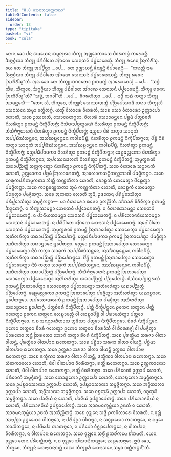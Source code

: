 ```yaml
---
title: "8.8 ᩈᩮᨶᩣᩈᨶᩅᨲ᩠ᨲᨠᨳᩣ"
tableOfContents: false
sidebar:
  order: 13
type: "tipitaka"
basket: "vi"
book: "cula"
---
```



<DynamicBreadcrumb />

<Division number="369" book="cula">

<Paragraph number="1693" book="cula">
ᨲᩮᨶ ᨡᩮᩣ ᨸᨶ ᩈᨾᨿᩮᨶ ᩈᨾ᩠ᨻᩉᩩᩃᩣ ᨽᩥᨠ᩠ᨡᩪ ᩋᨩ᩠ᨫᩮᩣᨠᩣᩈᩮ ᨧᩦᩅᩁᨠᨾ᩠ᨾᩴ ᨠᩁᩮᩣᨶ᩠ᨲᩥ. ᨨᨻ᩠ᨻᨣ᩠ᨣᩥᨿᩣ ᨽᩥᨠ᩠ᨡᩪ ᨸᨭᩥᩅᩤᨲᩮ ᩋᩘᨣᨱᩮ ᩈᩮᨶᩣᩈᨶᩴ ᨸᨸ᩠ᨹᩮᩣᨭᩮᩈᩩᩴ. ᨽᩥᨠ᩠ᨡᩪ ᩁᨩᩮᨶ ᩒᨠᩥᩁᩥᩴᩈᩩ. ᨿᩮ ᨲᩮ ᨽᩥᨠ᩠ᨡᩪ ᩋᨸ᩠ᨸᩥᨧ᩠ᨨᩣ …ᨸᩮ…  ᨲᩮ ᩏᨩ᩠ᨫᩣᨿᨶ᩠ᨲᩥ ᨡᩥᨿ᩠ᨿᨶ᩠ᨲᩥ ᩅᩥᨸᩣᨧᩮᨶ᩠ᨲᩥ—  “ᨠᨳᨬ᩠ᩉᩥ ᨶᩣᨾ ᨨᨻ᩠ᨻᨣ᩠ᨣᩥᨿᩣ ᨽᩥᨠ᩠ᨡᩪ ᨸᨭᩥᩅᩤᨲᩮ ᩋᩘᨣᨱᩮ ᩈᩮᨶᩣᩈᨶᩴ ᨸᨸ᩠ᨹᩮᩣᨭᩮᩔᨶ᩠ᨲᩥ. ᨽᩥᨠ᩠ᨡᩪ ᩁᨩᩮᨶ ᩒᨠᩥᩁᩥᩴᩈᩪ”ᨲᩥ.
</Paragraph>

<Paragraph number="1694" book="cula">
ᩋᨳ ᨡᩮᩣ ᨲᩮ ᨽᩥᨠ᩠ᨡᩪ ᨽᨣᩅᨲᩮᩣ ᩑᨲᨾᨲ᩠ᨳᩴ ᩋᩣᩁᩮᩣᨧᩮᩈᩩᩴ …ᨸᩮ…  “ᩈᨧ᩠ᨧᩴ ᨠᩥᩁ, ᨽᩥᨠ᩠ᨡᩅᩮ, ᨨᨻ᩠ᨻᨣ᩠ᨣᩥᨿᩣ ᨽᩥᨠ᩠ᨡᩪ ᨸᨭᩥᩅᩤᨲᩮ ᩋᩘᨣᨱᩮ ᩈᩮᨶᩣᩈᨶᩴ ᨸᨸ᩠ᨹᩮᩣᨭᩮᨶ᩠ᨲᩥ, ᨽᩥᨠ᩠ᨡᩪ ᩁᨩᩮᨶ ᩒᨠᩥᩁᩥᩴᩈᩪ”ᨲᩥ? “ᩈᨧ᩠ᨧᩴ, ᨽᨣᩅᩤ”ᨲᩥ …ᨸᩮ…  ᩅᩥᨣᩁᩉᩥᨲ᩠ᩅᩣ …ᨸᩮ…  ᨵᨾ᩠ᨾᩥᩴ ᨠᨳᩴ ᨠᨲ᩠ᩅᩣ ᨽᩥᨠ᩠ᨡᩪ ᩋᩣᨾᨶ᩠ᨲᩮᩈᩥ—
</Paragraph>

</Division>
<Division number="370" book="cula">

<Paragraph number="1695" book="cula">
“ᨲᩮᨶ ᩉᩥ, ᨽᩥᨠ᩠ᨡᩅᩮ, ᨽᩥᨠ᩠ᨡᩪᨶᩴ ᩈᩮᨶᩣᩈᨶᩅᨲ᩠ᨲᩴ ᨸᨬ᩠ᨬᨸᩮᩔᩣᨾᩥ ᨿᨳᩣ ᨽᩥᨠ᩠ᨡᩪᩉᩥ ᩈᩮᨶᩣᩈᨶᩮ ᩈᨾ᩠ᨾᩣ ᩅᨲ᩠ᨲᩥᨲᨻ᩠ᨻᩴ. ᨿᩈ᩠ᨾᩥᩴ ᩅᩥᩉᩣᩁᩮ ᩅᩥᩉᩁᨲᩥ, ᩈᨧᩮ ᩈᩮᩣ ᩅᩥᩉᩣᩁᩮᩣ ᩏᨠᩖᩣᨸᩮᩣ ᩉᩮᩣᨲᩥ, ᩈᨧᩮ ᩏᩔᩉᨲᩥ, ᩈᩮᩣᨵᩮᨲᨻ᩠ᨻᩮᩣ. ᩅᩥᩉᩣᩁᩴ ᩈᩮᩣᨵᩮᨶ᩠ᨲᩮᨶ ᨸᨮᨾᩴ ᨸᨲ᩠ᨲᨧᩦᩅᩁᩴ ᨶᩦᩉᩁᩥᨲ᩠ᩅᩣ ᩑᨠᨾᨶ᩠ᨲᩴ ᨶᩥᨠ᩠ᨡᩥᨸᩥᨲᨻ᩠ᨻᩴ; ᨶᩥᩈᩦᨴᨶᨸᨧ᩠ᨧᨲ᩠ᨳᩁᨱᩴ ᨶᩦᩉᩁᩥᨲ᩠ᩅᩣ ᩑᨠᨾᨶ᩠ᨲᩴ ᨶᩥᨠ᩠ᨡᩥᨸᩥᨲᨻ᩠ᨻᩴ; ᨽᩥᩈᩥᨻᩥᨻ᩠ᨻᩮᩣᩉᨶᩴ ᨶᩦᩉᩁᩥᨲ᩠ᩅᩣ ᩑᨠᨾᨶ᩠ᨲᩴ ᨶᩥᨠ᩠ᨡᩥᨸᩥᨲᨻ᩠ᨻᩴ; ᨾᨬ᩠ᨧᩮᩣ ᨶᩦᨧᩴ ᨠᨲ᩠ᩅᩣ ᩈᩣᨵᩩᨠᩴ ᩋᨸ᩠ᨸᨭᩥᨥᩴᩈᨶ᩠ᨲᩮᨶ, ᩋᩈᩘᨥᨭ᩠ᨭᩮᨶ᩠ᨲᩮᨶ ᨠᩅᩤᨭᨸᩥᨭ᩠ᨮᩴ, ᨶᩦᩉᩁᩥᨲ᩠ᩅᩣ ᩑᨠᨾᨶ᩠ᨲᩴ ᨶᩥᨠ᩠ᨡᩥᨸᩥᨲᨻ᩠ᨻᩮᩣ; ᨸᩦᨮᩴ ᨶᩦᨧᩴ ᨠᨲ᩠ᩅᩣ ᩈᩣᨵᩩᨠᩴ ᩋᨸ᩠ᨸᨭᩥᨥᩴᩈᨶ᩠ᨲᩮᨶ, ᩋᩈᩘᨥᨭ᩠ᨭᩮᨶ᩠ᨲᩮᨶ ᨠᩅᩤᨭᨸᩥᨭ᩠ᨮᩴ, ᨶᩦᩉᩁᩥᨲ᩠ᩅᩣ ᩑᨠᨾᨶ᩠ᨲᩴ ᨶᩥᨠ᩠ᨡᩥᨸᩥᨲᨻ᩠ᨻᩴ; ᨾᨬ᩠ᨧᨸᨭᩥᨸᩣᨴᨠᩣ ᨶᩦᩉᩁᩥᨲ᩠ᩅᩣ ᩑᨠᨾᨶ᩠ᨲᩴ ᨶᩥᨠ᩠ᨡᩥᨸᩥᨲᨻ᩠ᨻᩣ; ᨡᩮᩊᨾᩃᩖᨠᩮᩣ ᨶᩦᩉᩁᩥᨲ᩠ᩅᩣ ᩑᨠᨾᨶ᩠ᨲᩴ ᨶᩥᨠ᩠ᨡᩥᨸᩥᨲᨻ᩠ᨻᩮᩣ; ᩋᨸᩔᩮᨶᨹᩃᨠᩴ ᨶᩦᩉᩁᩥᨲ᩠ᩅᩣ ᩑᨠᨾᨶ᩠ᨲᩴ ᨶᩥᨠ᩠ᨡᩥᨸᩥᨲᨻ᩠ᨻᩴ; ᨽᩩᨾ᩠ᨾᨲ᩠ᨳᩁᨱᩴ ᨿᨳᩣᨸᨬ᩠ᨬᨲ᩠ᨲᩴ ᩈᩃᩖᨠ᩠ᨡᩮᨲ᩠ᩅᩣ ᨶᩦᩉᩁᩥᨲ᩠ᩅᩣ ᩑᨠᨾᨶ᩠ᨲᩴ ᨶᩥᨠ᩠ᨡᩥᨸᩥᨲᨻ᩠ᨻᩴ. ᩈᨧᩮ ᩅᩥᩉᩣᩁᩮ ᩈᨶ᩠ᨲᩣᨶᨠᩴ ᩉᩮᩣᨲᩥ, ᩏᩃᩖᩮᩣᨠᩣ ᨸᨮᨾᩴ ᩒᩉᩣᩁᩮᨲᨻ᩠ᨻᩴ, ᩋᩣᩃᩮᩣᨠᩈᨶ᩠ᨵᩥᨠᨱ᩠ᨱᨽᩣᨣᩤ ᨸᨾᨩ᩠ᨩᩥᨲᨻ᩠ᨻᩣ. ᩈᨧᩮ ᨣᩮᩁᩩᨠᨸᩁᩥᨠᨾ᩠ᨾᨠᨲᩣ ᨽᩥᨲ᩠ᨲᩥ ᨠᨱ᩠ᨱᨠᩥᨲᩣ ᩉᩮᩣᨲᩥ, ᨧᩮᩣᩊᨠᩴ ᨲᩮᨾᩮᨲ᩠ᩅᩣ ᨸᩦᩊᩮᨲ᩠ᩅᩣ ᨸᨾᨩ᩠ᨩᩥᨲᨻ᩠ᨻᩣ. ᩈᨧᩮ ᨠᩣᩊᩅᨱ᩠ᨱᨠᨲᩣ ᨽᩪᨾᩥ ᨠᨱ᩠ᨱᨠᩥᨲᩣ ᩉᩮᩣᨲᩥ, ᨧᩮᩣᩊᨠᩴ ᨲᩮᨾᩮᨲ᩠ᩅᩣ ᨸᩦᩊᩮᨲ᩠ᩅᩣ ᨸᨾᨩ᩠ᨩᩥᨲᨻ᩠ᨻᩣ. ᩈᨧᩮ ᩋᨠᨲᩣ ᩉᩮᩣᨲᩥ ᨽᩪᨾᩥ, ᩏᨴᨠᩮᨶ ᨸᩁᩥᨸ᩠ᨹᩮᩣᩈᩥᨲ᩠ᩅᩣ ᨸᩁᩥᨸ᩠ᨹᩮᩣᩈᩥᨲ᩠ᩅᩣ ᩈᨾ᩠ᨾᨩ᩠ᨩᩥᨲᨻ᩠ᨻᩣ—  ᨾᩣ ᩅᩥᩉᩣᩁᩮᩣ ᩁᨩᩮᨶ ᩏᩉᨬ᩠ᨬᩦᨲᩥ. ᩈᩘᨠᩣᩁᩴ ᩅᩥᨧᩥᨶᩥᨲ᩠ᩅᩣ ᩑᨠᨾᨶ᩠ᨲᩴ ᨨᨯ᩠ᨯᩮᨲᨻ᩠ᨻᩴ.
</Paragraph>

<Paragraph number="1696" book="cula">
ᨶ ᨽᩥᨠ᩠ᨡᩩᩈᩣᨾᨶ᩠ᨲᩣ ᩈᩮᨶᩣᩈᨶᩴ ᨸᨸ᩠ᨹᩮᩣᨭᩮᨲᨻ᩠ᨻᩴ. ᨶ ᩅᩥᩉᩣᩁᩈᩣᨾᨶ᩠ᨲᩣ ᩈᩮᨶᩣᩈᨶᩴ ᨸᨸ᩠ᨹᩮᩣᨭᩮᨲᨻ᩠ᨻᩴ. ᨶ ᨸᩣᨶᩦᨿᩈᩣᨾᨶ᩠ᨲᩣ ᩈᩮᨶᩣᩈᨶᩴ ᨸᨸ᩠ᨹᩮᩣᨭᩮᨲᨻ᩠ᨻᩴ. ᨶ ᨸᩁᩥᨽᩮᩣᨩᨶᩦᨿᩈᩣᨾᨶ᩠ᨲᩣ ᩈᩮᨶᩣᩈᨶᩴ ᨸᨸ᩠ᨹᩮᩣᨭᩮᨲᨻ᩠ᨻᩴ. ᨶ ᨸᨭᩥᩅᩤᨲᩮ ᩋᩘᨣᨱᩮ ᩈᩮᨶᩣᩈᨶᩴ ᨸᨸ᩠ᨹᩮᩣᨭᩮᨲᨻ᩠ᨻᩴ. ᩋᨵᩮᩤᩅᩤᨲᩮ ᩈᩮᨶᩣᩈᨶᩴ ᨸᨸ᩠ᨹᩮᩣᨭᩮᨲᨻ᩠ᨻᩴ.
</Paragraph>

<Paragraph number="1697" book="cula">
ᨽᩩᨾ᩠ᨾᨲ᩠ᨳᩁᨱᩴ ᩑᨠᨾᨶ᩠ᨲᩴ ᩒᨲᩣᨸᩮᨲ᩠ᩅᩣ ᩈᩮᩣᨵᩮᨲ᩠ᩅᩣ ᨸᨸ᩠ᨹᩮᩣᨭᩮᨲ᩠ᩅᩣ ᩋᨲᩥᩉᩁᩥᨲ᩠ᩅᩣ ᨿᨳᩣᨸᨬ᩠ᨬᨲ᩠ᨲᩴ ᨸᨬ᩠ᨬᨸᩮᨲᨻ᩠ᨻᩴ. ᨾᨬ᩠ᨧᨸᨭᩥᨸᩣᨴᨠᩣ ᩑᨠᨾᨶ᩠ᨲᩴ ᩒᨲᩣᨸᩮᨲ᩠ᩅᩣ ᨸᨾᨩ᩠ᨩᩥᨲ᩠ᩅᩣ ᩋᨲᩥᩉᩁᩥᨲ᩠ᩅᩣ ᨿᨳᩣᨮᩣᨶᩮ ᨮᨸᩮᨲᨻ᩠ᨻᩣ. ᨾᨬ᩠ᨧᩮᩣ ᩑᨠᨾᨶ᩠ᨲᩴ ᩒᨲᩣᨸᩮᨲ᩠ᩅᩣ ᩈᩮᩣᨵᩮᨲ᩠ᩅᩣ ᨸᨸ᩠ᨹᩮᩣᨭᩮᨲ᩠ᩅᩣ ᨶᩦᨧᩴ ᨠᨲ᩠ᩅᩣ ᩈᩣᨵᩩᨠᩴ ᩋᨸ᩠ᨸᨭᩥᨥᩴᩈᨶ᩠ᨲᩮᨶ, ᩋᩈᩘᨥᨭ᩠ᨭᩮᨶ᩠ᨲᩮᨶ ᨠᩅᩤᨭᨸᩥᨭ᩠ᨮᩴ, ᩋᨲᩥᩉᩁᩥᨲ᩠ᩅᩣ ᨿᨳᩣᨸᨬ᩠ᨬᨲ᩠ᨲᩴ ᨸᨬ᩠ᨬᨸᩮᨲᨻ᩠ᨻᩮᩣ. ᨸᩦᨮᩴ ᩑᨠᨾᨶ᩠ᨲᩴ ᩒᨲᩣᨸᩮᨲ᩠ᩅᩣ ᩈᩮᩣᨵᩮᨲ᩠ᩅᩣ ᨸᨸ᩠ᨹᩮᩣᨭᩮᨲ᩠ᩅᩣ ᨶᩦᨧᩴ ᨠᨲ᩠ᩅᩣ ᩈᩣᨵᩩᨠᩴ ᩋᨸ᩠ᨸᨭᩥᨥᩴᩈᨶ᩠ᨲᩮᨶ, ᩋᩈᩘᨥᨭ᩠ᨭᩮᨶ᩠ᨲᩮᨶ ᨠᩅᩤᨭᨸᩥᨭ᩠ᨮᩴ, ᩋᨲᩥᩉᩁᩥᨲ᩠ᩅᩣ ᨿᨳᩣᨸᨬ᩠ᨬᨲ᩠ᨲᩴ ᨸᨬ᩠ᨬᨸᩮᨲᨻ᩠ᨻᩴ. ᨽᩥᩈᩥᨻᩥᨻ᩠ᨻᩮᩣᩉᨶᩴ ᩑᨠᨾᨶ᩠ᨲᩴ ᩒᨲᩣᨸᩮᨲ᩠ᩅᩣ ᩈᩮᩣᨵᩮᨲ᩠ᩅᩣ ᨸᨸ᩠ᨹᩮᩣᨭᩮᨲ᩠ᩅᩣ ᩋᨲᩥᩉᩁᩥᨲ᩠ᩅᩣ ᨿᨳᩣᨸᨬ᩠ᨬᨲ᩠ᨲᩴ ᨸᨬ᩠ᨬᨸᩮᨲᨻ᩠ᨻᩴ. ᨶᩥᩈᩦᨴᨶᨸᨧ᩠ᨧᨲ᩠ᨳᩁᨱᩴ ᩑᨠᨾᨶ᩠ᨲᩴ ᩒᨲᩣᨸᩮᨲ᩠ᩅᩣ ᩈᩮᩣᨵᩮᨲ᩠ᩅᩣ ᨸᨸ᩠ᨹᩮᩣᨭᩮᨲ᩠ᩅᩣ ᩋᨲᩥᩉᩁᩥᨲ᩠ᩅᩣ ᨿᨳᩣᨸᨬ᩠ᨬᨲ᩠ᨲᩴ ᨸᨬ᩠ᨬᨸᩮᨲᨻ᩠ᨻᩴ. ᨡᩮᩊᨾᩃᩖᨠᩮᩣ ᩑᨠᨾᨶ᩠ᨲᩴ ᩒᨲᩣᨸᩮᨲ᩠ᩅᩣ ᨸᨾᨩ᩠ᨩᩥᨲ᩠ᩅᩣ ᩋᨲᩥᩉᩁᩥᨲ᩠ᩅᩣ ᨿᨳᩣᨮᩣᨶᩮ ᨮᨸᩮᨲᨻ᩠ᨻᩮᩣ. ᩋᨸᩔᩮᨶᨹᩃᨠᩴ ᩑᨠᨾᨶ᩠ᨲᩴ ᩒᨲᩣᨸᩮᨲ᩠ᩅᩣ ᨸᨾᨩ᩠ᨩᩥᨲ᩠ᩅᩣ ᩋᨲᩥᩉᩁᩥᨲ᩠ᩅᩣ ᨿᨳᩣᨮᩣᨶᩮ ᨮᨸᩮᨲᨻ᩠ᨻᩴ. ᨸᨲ᩠ᨲᨧᩦᩅᩁᩴ ᨶᩥᨠ᩠ᨡᩥᨸᩥᨲᨻ᩠ᨻᩴ. ᨸᨲ᩠ᨲᩴ ᨶᩥᨠ᩠ᨡᩥᨸᨶ᩠ᨲᩮᨶ ᩑᨠᩮᨶ ᩉᨲ᩠ᨳᩮᨶ ᨸᨲ᩠ᨲᩴ ᨣᩉᩮᨲ᩠ᩅᩣ ᩑᨠᩮᨶ ᩉᨲ᩠ᨳᩮᨶ ᩉᩮᨭ᩠ᨮᩣᨾᨬ᩠ᨧᩴ ᩅᩤ ᩉᩮᨭ᩠ᨮᩣᨸᩦᨮᩴ ᩅᩤ ᨸᩁᩣᨾᩈᩥᨲ᩠ᩅᩣ ᨸᨲ᩠ᨲᩮᩣ ᨶᩥᨠ᩠ᨡᩥᨸᩥᨲᨻ᩠ᨻᩮᩣ. ᨶ ᨧ ᩋᨶᨶ᩠ᨲᩁᩉᩥᨲᩣᨿ ᨽᩪᨾᩥᨿᩣ ᨸᨲ᩠ᨲᩮᩣ ᨶᩥᨠ᩠ᨡᩥᨸᩥᨲᨻ᩠ᨻᩮᩣ. ᨧᩦᩅᩁᩴ ᨶᩥᨠ᩠ᨡᩥᨸᨶ᩠ᨲᩮᨶ ᩑᨠᩮᨶ ᩉᨲ᩠ᨳᩮᨶ ᨧᩦᩅᩁᩴ ᨣᩉᩮᨲ᩠ᩅᩣ ᩑᨠᩮᨶ ᩉᨲ᩠ᨳᩮᨶ ᨧᩦᩅᩁᩅᩴᩈᩴ ᩅᩤ ᨧᩦᩅᩁᩁᨩ᩠ᨩᩩᩴ ᩅᩤ ᨸᨾᨩ᩠ᨩᩥᨲ᩠ᩅᩣ ᨸᩣᩁᨲᩮᩣ ᩋᨶ᩠ᨲᩴ ᩒᩁᨲᩮᩣ ᨽᩮᩣᨣᩴ ᨠᨲ᩠ᩅᩣ ᨧᩦᩅᩁᩴ ᨶᩥᨠ᩠ᨡᩥᨸᩥᨲᨻ᩠ᨻᩴ.
</Paragraph>

<Paragraph number="1698" book="cula">
ᩈᨧᩮ ᨸᩩᩁᨲ᩠ᨳᩥᨾᩣ ᩈᩁᨩᩣ ᩅᩤᨲᩣ ᩅᩤᨿᨶ᩠ᨲᩥ, ᨸᩩᩁᨲ᩠ᨳᩥᨾᩣ ᩅᩤᨲᨸᩣᨶᩣ ᨳᨠᩮᨲᨻ᩠ᨻᩣ. ᩈᨧᩮ ᨸᨧ᩠ᨨᩥᨾᩣ ᩈᩁᨩᩣ ᩅᩤᨲᩣ ᩅᩤᨿᨶ᩠ᨲᩥ, ᨸᨧ᩠ᨨᩥᨾᩣ ᩅᩤᨲᨸᩣᨶᩣ ᨳᨠᩮᨲᨻ᩠ᨻᩣ. ᩈᨧᩮ ᩏᨲ᩠ᨲᩁᩣ ᩈᩁᨩᩣ ᩅᩤᨲᩣ ᩅᩤᨿᨶ᩠ᨲᩥ ᩏᨲ᩠ᨲᩁᩣ ᩅᩤᨲᨸᩣᨶᩣ ᨳᨠᩮᨲᨻ᩠ᨻᩣ. ᩈᨧᩮ ᨴᨠ᩠ᨡᩥᨱᩣ ᩈᩁᨩᩣ ᩅᩤᨲᩣ ᩅᩤᨿᨶ᩠ᨲᩥ, ᨴᨠ᩠ᨡᩥᨱᩣ ᩅᩤᨲᨸᩣᨶᩣ ᨳᨠᩮᨲᨻ᩠ᨻᩣ. ᩈᨧᩮ ᩈᩦᨲᨠᩣᩃᩮᩣ ᩉᩮᩣᨲᩥ, ᨴᩥᩅᩤ ᩅᩤᨲᨸᩣᨶᩣ ᩅᩥᩅᩁᩥᨲᨻ᩠ᨻᩣ, ᩁᨲ᩠ᨲᩥᩴ ᨳᨠᩮᨲᨻ᩠ᨻᩣ. ᩈᨧᩮ ᩏᨱ᩠ᩉᨠᩣᩃᩮᩣ ᩉᩮᩣᨲᩥ, ᨴᩥᩅᩤ ᩅᩤᨲᨸᩣᨶᩣ ᨳᨠᩮᨲᨻ᩠ᨻᩣ, ᩁᨲ᩠ᨲᩥᩴ ᩅᩥᩅᩁᩥᨲᨻ᩠ᨻᩣ.
</Paragraph>

<Paragraph number="1699" book="cula">
ᩈᨧᩮ ᨸᩁᩥᩅᩮᨱᩴ ᩏᨠᩖᩣᨸᩴ ᩉᩮᩣᨲᩥ, ᨸᩁᩥᩅᩮᨱᩴ ᩈᨾ᩠ᨾᨩ᩠ᨩᩥᨲᨻ᩠ᨻᩴ. ᩈᨧᩮ ᨠᩮᩣᨭ᩠ᨮᨠᩮᩣ ᩏᨠᩖᩣᨸᩮᩣ ᩉᩮᩣᨲᩥ, ᨠᩮᩣᨭ᩠ᨮᨠᩮᩣ ᩈᨾ᩠ᨾᨩ᩠ᨩᩥᨲᨻ᩠ᨻᩮᩣ. ᩈᨧᩮ ᩏᨸᨭ᩠ᨮᩣᨶᩈᩣᩃᩣ ᩏᨠᩖᩣᨸᩣ ᩉᩮᩣᨲᩥ, ᩏᨸᨭ᩠ᨮᩣᨶᩈᩣᩃᩣ ᩈᨾ᩠ᨾᨩ᩠ᨩᩥᨲᨻ᩠ᨻᩣ. ᩈᨧᩮ ᩋᨣ᩠ᨣᩥᩈᩣᩃᩣ ᩏᨠᩖᩣᨸᩣ ᩉᩮᩣᨲᩥ, ᩋᨣ᩠ᨣᩥᩈᩣᩃᩣ ᩈᨾ᩠ᨾᨩ᩠ᨩᩥᨲᨻ᩠ᨻᩣ. ᩈᨧᩮ ᩅᨧ᩠ᨧᨠᩩᨭᩥ ᩏᨠᩖᩣᨸᩣ ᩉᩮᩣᨲᩥ, ᩅᨧ᩠ᨧᨠᩩᨭᩥ ᩈᨾ᩠ᨾᨩ᩠ᨩᩥᨲᨻ᩠ᨻᩣ. ᩈᨧᩮ ᨸᩣᨶᩦᨿᩴ ᨶ ᩉᩮᩣᨲᩥ, ᨸᩣᨶᩦᨿᩴ ᩏᨸᨭ᩠ᨮᩣᨸᩮᨲᨻ᩠ᨻᩴ. ᩈᨧᩮ ᨸᩁᩥᨽᩮᩣᨩᨶᩦᨿᩴ ᨶ ᩉᩮᩣᨲᩥ, ᨸᩁᩥᨽᩮᩣᨩᨶᩦᨿᩴ ᩏᨸᨭ᩠ᨮᩣᨸᩮᨲᨻ᩠ᨻᩴ. ᩈᨧᩮ ᩋᩣᨧᨾᨶᨠᩩᨾ᩠ᨽᩥᨿᩣ ᩏᨴᨠᩴ ᨶ ᩉᩮᩣᨲᩥ, ᩋᩣᨧᨾᨶᨠᩩᨾ᩠ᨽᩥᨿᩣ ᩏᨴᨠᩴ ᩋᩣᩈᩥᨬ᩠ᨧᩥᨲᨻ᩠ᨻᩴ.
</Paragraph>

<Paragraph number="1700" book="cula">
ᩈᨧᩮ ᩅᩩᨯ᩠ᨰᩮᨶ ᩈᨴ᩠ᨵᩥᩴ ᩑᨠᩅᩥᩉᩣᩁᩮ ᩅᩥᩉᩁᨲᩥ, ᨶ ᩅᩩᨯ᩠ᨰᩴ ᩋᨶᩣᨸᩩᨧ᩠ᨨᩣ ᩏᨴ᩠ᨴᩮᩈᩮᩣ ᨴᩤᨲᨻ᩠ᨻᩮᩣ, ᨶ ᨸᩁᩥᨸᩩᨧ᩠ᨨᩣ ᨴᩤᨲᨻ᩠ᨻᩣ, ᨶ ᩈᨩ᩠ᨫᩣᨿᩮᩣ ᨠᩣᨲᨻ᩠ᨻᩮᩣ, ᨶ ᨵᨾ᩠ᨾᩮᩣ ᨽᩣᩈᩥᨲᨻ᩠ᨻᩮᩣ, ᨶ ᨸᨴᩦᨸᩮᩣ ᨠᩣᨲᨻ᩠ᨻᩮᩣ, ᨶ ᨸᨴᩦᨸᩮᩣ ᩅᩥᨩ᩠ᨫᩣᨸᩮᨲᨻ᩠ᨻᩮᩣ, ᨶ ᩅᩤᨲᨸᩣᨶᩣ ᩅᩥᩅᩁᩥᨲᨻ᩠ᨻᩣ, ᨶ ᩅᩤᨲᨸᩣᨶᩣ ᨳᨠᩮᨲᨻ᩠ᨻᩣ. ᩈᨧᩮ ᩅᩩᨯ᩠ᨰᩮᨶ ᩈᨴ᩠ᨵᩥᩴ ᩑᨠᨧᩘᨠᨾᩮ ᨧᩘᨠᨾᨲᩥ, ᨿᩮᨶ ᩅᩩᨯ᩠ᨰᩮᩣ ᨲᩮᨶ ᨸᩁᩥᩅᨲ᩠ᨲᩥᨲᨻ᩠ᨻᩴ, ᨶ ᨧ ᩅᩩᨯ᩠ᨰᩮᩣ ᩈᩘᨥᩣᨭᩥᨠᨱ᩠ᨱᩮᨶ ᨥᨭ᩠ᨭᩮᨲᨻ᩠ᨻᩮᩣ. ᩍᨴᩴ ᨡᩮᩣ, ᨽᩥᨠ᩠ᨡᩅᩮ, ᨽᩥᨠ᩠ᨡᩪᨶᩴ ᩈᩮᨶᩣᩈᨶᩅᨲ᩠ᨲᩴ ᨿᨳᩣ ᨽᩥᨠ᩠ᨡᩪᩉᩥ ᩈᩮᨶᩣᩈᨶᩮ ᩈᨾ᩠ᨾᩣ ᩅᨲ᩠ᨲᩥᨲᨻ᩠ᨻᨶ᩺”ᨲᩥ.
</Paragraph>
</Division>